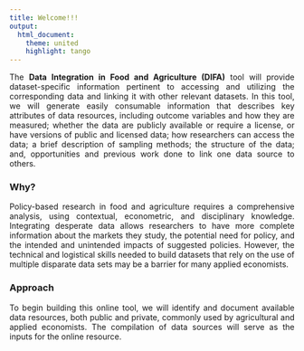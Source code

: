 ---
title: Welcome!!!
output:
  html_document:
    theme: united
    highlight: tango
---

<style>
body {
text-align: justify}
</style>

 

The **Data Integration in Food and Agriculture (DIFA)** tool will provide dataset-specific information pertinent to accessing and utilizing the corresponding data and linking it with other relevant datasets. In this tool, we will generate easily consumable information that describes key attributes of data resources, including outcome variables and how they are measured; whether the data are publicly available or require a license, or have versions of public and licensed data; how researchers can access the data; a brief description of sampling methods; the structure of the data; and, opportunities and previous work done to link one data source to others.

### Why?

Policy-based research in food and agriculture requires a comprehensive analysis, using contextual, econometric, and disciplinary knowledge. Integrating desperate data allows researchers to have more complete information about the markets they study, the potential need for policy, and the intended and unintended impacts of suggested policies. However, the technical and logistical skills needed to build datasets that rely on the use of multiple disparate data sets may be a barrier for many applied economists.

### Approach 
To begin building this online tool, we will identify and document available data resources, both public and private, commonly used by agricultural and applied economists. The compilation of data sources will serve as the inputs for the online resource.




